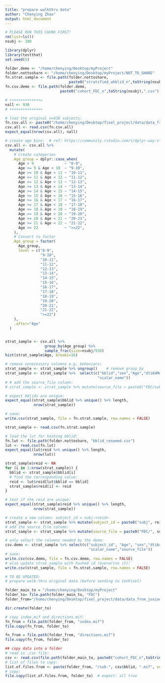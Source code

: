```yaml
---
title: "prepare walkthru data"
author: "Chenying Zhao"
output: html_document
---
```

```r
# PLEASE RUN THIS CHUNK FIRST!
rm(list=ls())
nsubj <- 100

library(dplyr)
library(testthat)
set.seed(5)

folder.demo <- "/home/chenying/Desktop/myProject"
folder.nottoshare <- "/home/chenying/Desktop/myProject/NOT_TO_SHARE"
fn.strat.sample <- file.path(folder.nottoshare, 
                             paste0("stratified_wbblid_n",toString(nsubj), ".csv"))
fn.csv.demo <- file.path(folder.demo, 
                         paste0("cohort_FDC_n",toString(nsubj),".csv"))
```

```r
# ++++++++++++++=
nall <- 938
# +++++++++++++++

# load the original n=938 subjects:
fn.csv.all <- paste0("/home/chenying/Desktop/fixel_project/data/data_from_josiane/df_example_n",toString(nall),".csv")
csv.all <- read.csv(fn.csv.all)
expect_equal(nrow(csv.all), nall)

# create age bins:  # ref: https://community.rstudio.com/t/dplyr-way-s-and-base-r-way-s-of-creating-age-group-from-age/89226/2
csv.all <- csv.all %>% 
  mutate(
    # Create categories
    Age_group = dplyr::case_when(
      Age < 9              ~ "8-9",
      Age >= 9 & Age < 10  ~ "9-10",
      Age >= 10 & Age < 11 ~ "10-11",
      Age >= 11 & Age < 12 ~ "11-12",
      Age >= 12 & Age < 13 ~ "12-13",
      Age >= 13 & Age < 14 ~ "13-14",
      Age >= 14 & Age < 15 ~ "14-15",
      Age >= 15 & Age < 16 ~ "15-16",
      Age >= 16 & Age < 17 ~ "16-17",
      Age >= 17 & Age < 18 ~ "17-18",
      Age >= 18 & Age < 19 ~ "18-19",
      Age >= 19 & Age < 20 ~ "19-20",
      Age >= 20 & Age < 21 ~ "20-21",
      Age >= 21 & Age < 22 ~ "21-22",
      Age >= 22            ~ ">=22",
    ),
    # Convert to factor
    Age_group = factor(
      Age_group,
      level = c("8-9",
                "9-10",
                "10-11",
                "11-12",
                "12-13",
                "13-14",
                "14-15",
                "15-16",
                "16-17",
                "17-18",
                "18-19",
                "19-20",
                "20-21",
                "21-22",
                ">=22")
    ),
    .after="Age"
  )


strat_sample <- csv.all %>%
                  group_by(Age_group) %>%
                  sample_frac(size=nsubj/938)
hist(strat_sample$Age, breaks=16)

# remove unnecessary columns e.g. behaviors:
strat_sample <- strat_sample %>% ungroup()    # remove group_by
strat_sample <- strat_sample %>%  select(c("bblid","sex","Age","dti64MeanRelRMS",
                                          "scalar_name"))
# # add the source_file column:
# strat_sample <- strat_sample %>% mutate(source_file = paste0("FDC/sub-", bblid, ".mif"))

# expect bblids are unique:
expect_equal(strat_sample$bblid %>% unique() %>% length,
             nrow(strat_sample))

# save:
write.csv(strat_sample, file = fn.strat.sample, row.names = FALSE)
```

```r
strat_sample <- read.csv(fn.strat.sample)

# load the lut for hashing bblid:
fn.lut <- file.path(folder.nottoshare, "bblid_renamed.csv")
lut <- read.csv(fn.lut)
expect_equal(lut$reid %>% unique() %>% length,
             nrow(lut))

strat_sample$reid <- NA
for (i in 1:nrow(strat_sample)) {
  bblid <- strat_sample$bblid[i]
  # find the corresponding value:
  reid <- lut$reid[lut$bblid == bblid]
  strat_sample$reid[i] <- reid
}

# test if the reid are unique:
expect_equal(strat_sample$reid %>% unique() %>% length,
             nrow(strat_sample))

# create a new column: subject_id = subj-<reid>
strat_sample <- strat_sample %>% mutate(subject_id = paste0("subj", reid))    
# add the source_file column:
strat_sample <- strat_sample %>% mutate(source_file = paste0("FDC/", subject_id, ".mif"))

# only select the columns needed by the demo:
csv.demo <- strat_sample %>% select(c("subject_id", "Age", "sex","dti64MeanRelRMS",
                                      "scalar_name","source_file"))
# save:
write.csv(csv.demo, file = fn.csv.demo, row.names = FALSE)
# also update strat_sample with hashed id (overwrite it):
write.csv(strat_sample, file = fn.strat.sample, row.names = FALSE)
```



```r
# TO BE UPDATED:
# prepare walk-thru original data (before sending to ConFixel)

folder_main_to = "/home/chenying/Desktop/myProject"
folder_to= file.path(folder_main_to, "FDC")
folder_from="/home/chenying/Desktop/fixel_project/data/data_from_josiane/FDC/fdc_10_smoothed_10fwhm_new"

dir.create(folder_to)

# copy index.mif and directions.mif:
fn_from = file.path(folder_from, "index.mif")
file.copy(fn_from, folder_to)

fn_from = file.path(folder_from, "directions.mif")
file.copy(fn_from, folder_to)

## copy data into a folder
# read in .csv file:
csv <- read.csv(file.path(folder_main_to, paste0("cohort_FDC_n",toString(nsubj),".csv")))
# list of files to copy:
list.of.files.from <- paste(folder_from, "/sub-", csv$bblid, ".mif", sep="")
# copy:
file.copy(list.of.files.from, folder_to)  # expect: all true

```